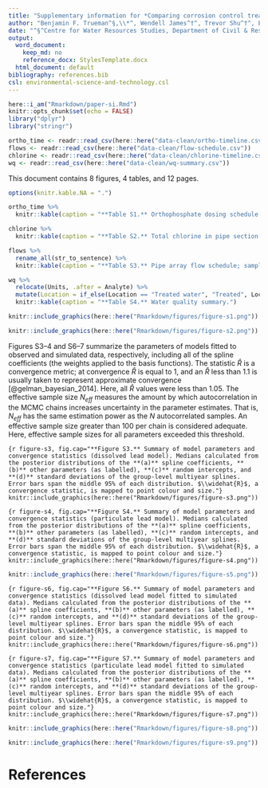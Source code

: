 ```yaml
---
title: "Supplementary information for *Comparing corrosion control treatments for drinking water using a robust Bayesian generalized additive model*"
author: "Benjamin F. Trueman^§,\\*^, Wendell James^†^, Trevor Shu^†^, Evelyne Dor&eacute;^§^, and Graham A. Gagnon^§^"
date: "^§^Centre for Water Resources Studies, Department of Civil & Resource Engineering, Dalhousie University, 1360 Barrington St., Halifax, NS, CAN B3H 4R2    \n&nbsp;    \n&nbsp;^†^EPCOR Water Services, Edmonton, AB, CAN    \n&nbsp;    \n&nbsp;^\\*^Corresponding author: benjamin.trueman@dal.ca"
output:
  word_document:
    keep_md: no
    reference_docx: StylesTemplate.docx
  html_document: default
bibliography: references.bib
csl: environmental-science-and-technology.csl
---
```


```r
here::i_am("Rmarkdown/paper-si.Rmd")
knitr::opts_chunk$set(echo = FALSE)
library("dplyr")
library("stringr")

ortho_time <- readr::read_csv(here::here("data-clean/ortho-timeline.csv"))
flows <- readr::read_csv(here::here("data-clean/flow-schedule.csv"))
chlorine <- readr::read_csv(here::here("data-clean/chlorine-timeline.csv"))
wq <- readr::read_csv(here::here("data-clean/wq-summary.csv"))
```

This document contains 8 figures, 4 tables, and 12 pages.

```r

options(knitr.kable.NA = ".")

ortho_time %>% 
  knitr::kable(caption = "**Table S1.** Orthophosphate dosing schedule.")

```

```r
chlorine %>% 
  knitr::kable(caption = "**Table S2.** Total chlorine in pipe section influent (mg L^-1^).")
```

```r

flows %>% 
  rename_all(str_to_sentence) %>% 
  knitr::kable(caption = "**Table S3.** Pipe array flow schedule; sampling occurred at T4, and FY-001, -002, and -003 are defined in Figure S1. A Modicon M221 logic controller (Schneider Electric, Canada) was used for process control. Three 2-inch ASCO 8210G100 solenoid valves (i.e., FY-001, -002 and -003) were wired to the logic controller, opening and closing according to the schedule.")

```

```r

wq %>% 
  relocate(Units, .after = Analyte) %>% 
  mutate(Location = if_else(Location == "Treated water", "Treated", Location)) %>% 
  knitr::kable(caption = "**Table S4.** Water quality summary.")

```


```r
knitr::include_graphics(here::here("Rmarkdown/figures/figure-s1.png"))
```

```r
knitr::include_graphics(here::here("Rmarkdown/figures/figure-s2.png"))
```

Figures S3--4 and S6--7 summarize the parameters of models fitted to observed and simulated data, respectively, including all of the spline coefficients (the weights applied to the basis functions). The statistic $\widehat{R}$ is a convergence metric; at convergence $\widehat{R}$ is equal to 1, and an $\widehat{R}$ less than 1.1 is usually taken to represent approximate convergence [@gelman_bayesian_2014]. Here, all $\widehat{R}$ values were less than 1.05. The effective sample size $N_{eff}$ measures the amount by which autocorrelation in the MCMC chains increases uncertainty in the parameter estimates. That is, $N_{eff}$ has the same estimation power as the $N$ autocorrelated samples. An effective sample size greater than 100 per chain is considered adequate. Here, effective sample sizes for all parameters exceeded this threshold. 

```{r figure-s3, fig.cap="**Figure S3.** Summary of model parameters and convergence statistics (dissolved lead model). Medians calculated from the posterior distributions of the **(a)** spline coefficients, **(b)** other parameters (as labelled), **(c)** random intercepts, and **(d)** standard deviations of the group-level multiyear splines. Error bars span the middle 95% of each distribution. $\\widehat{R}$, a convergence statistic, is mapped to point colour and size."}
knitr::include_graphics(here::here("Rmarkdown/figures/figure-s3.png"))
```

```{r figure-s4, fig.cap="**Figure S4.** Summary of model parameters and convergence statistics (particulate lead model). Medians calculated from the posterior distributions of the **(a)** spline coefficients, **(b)** other parameters (as labelled), **(c)** random intercepts, and **(d)** standard deviations of the group-level multiyear splines. Error bars span the middle 95% of each distribution. $\\widehat{R}$, a convergence statistic, is mapped to point colour and size."}
knitr::include_graphics(here::here("Rmarkdown/figures/figure-s4.png"))
```

```r
knitr::include_graphics(here::here("Rmarkdown/figures/figure-s5.png"))
```

```{r figure-s6, fig.cap="**Figure S6.** Summary of model parameters and convergence statistics (dissolved lead model fitted to simulated data). Medians calculated from the posterior distributions of the **(a)** spline coefficients, **(b)** other parameters (as labelled), **(c)** random intercepts, and **(d)** standard deviations of the group-level multiyear splines. Error bars span the middle 95% of each distribution. $\\widehat{R}$, a convergence statistic, is mapped to point colour and size."}
knitr::include_graphics(here::here("Rmarkdown/figures/figure-s6.png"))
```

```{r figure-s7, fig.cap="**Figure S7.** Summary of model parameters and convergence statistics (particulate lead model fitted to simulated data). Medians calculated from the posterior distributions of the **(a)** spline coefficients, **(b)** other parameters (as labelled), **(c)** random intercepts, and **(d)** standard deviations of the group-level multiyear splines. Error bars span the middle 95% of each distribution. $\\widehat{R}$, a convergence statistic, is mapped to point colour and size."}
knitr::include_graphics(here::here("Rmarkdown/figures/figure-s7.png"))
```

```r
knitr::include_graphics(here::here("Rmarkdown/figures/figure-s8.png"))
```

```r
knitr::include_graphics(here::here("Rmarkdown/figures/figure-s9.png"))
```

# References  
